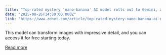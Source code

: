 ```yaml
---
title: "Top-rated mystery 'nano-banana' AI model rolls out to Gemini, as Google DeepMind claims responsibility"
date: "2025-08-26T14:00:00.000Z"
link: "https://www.zdnet.com/article/top-rated-mystery-nano-banana-ai-model-rolls-out-to-gemini-as-google-deepmind-claims-responsibility/"
---
```


This model can transform images with impressive detail, and you can access it for free starting today.

[Read more](https://www.zdnet.com/article/top-rated-mystery-nano-banana-ai-model-rolls-out-to-gemini-as-google-deepmind-claims-responsibility/)
